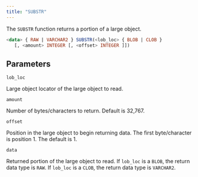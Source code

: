 ```yaml
---
title: "SUBSTR"
---
```


The `SUBSTR` function returns a portion of a large object.

```sql
<data> { RAW | VARCHAR2 } SUBSTR(<lob_loc> { BLOB | CLOB }
   [, <amount> INTEGER [, <offset> INTEGER ]])
```

## Parameters

`lob_loc`

 Large object locator of the large object to read.

`amount`

 Number of bytes/characters to return. Default is 32,767.

`offset`

 Position in the large object to begin returning data. The first byte/character is position 1. The default is 1.

`data`

 Returned portion of the large object to read. If `lob_loc` is a `BLOB`, the return data type is `RAW`. If `lob_loc` is a `CLOB`, the return data type is `VARCHAR2`.
